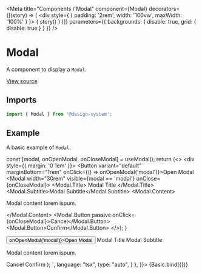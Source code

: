 
<Meta
  title="Components / Modal"
  component={Modal}
  decorators={[(story) => (
    <div style={ { padding: '2rem', width: '100vw', maxWidth: '100%' } }>
      { story() }
    </div>
  )]}
  parameters={{ backgrounds: { disable: true, grid: { disable: true } } }}
/>

# Modal

A component to display a `Modal`.

[View source](https://github.com/actarian/design-system/tree/main/src/ui/components/modal)

## Imports

```js
import { Modal } from '@design-system';
```

## Example

A basic example of `Modal`.

  const [modal, onOpenModal, onCloseModal] = useModal();
  return (<>
    <div style={{ margin: '0 1em' }}>
      <Button variant="default" marginBottom="1rem" onClick={() => onOpenModal('modal')}>Open Modal</Button>
      <Modal width="30rem" visible={modal == 'modal'} onClose={onCloseModal}>
        <Modal.Title>
          <Text size="8" fontWeight="700">Modal Title</Text>
        </Modal.Title>
        <Modal.Subtitle>Modal Subtitle</Modal.Subtitle>
        <Modal.Content>
          <p>Modal content lorem ispum.</p>
        </Modal.Content>
        <Modal.Button passive onClick={onCloseModal}>Cancel</Modal.Button>
        <Modal.Button>Confirm</Modal.Button>
      </Modal>
    </div>
  </>);
}

<Canvas>
  <Story name="basic" args={{ type: 'default' }} parameters={{
    docs: {
      source: {
        code: `
  const [modal, onOpenModal, onCloseModal] = useModal();
  return (<>
      <Button variant="default" marginBottom="1rem" onClick={() => onOpenModal('modal')}>Open Modal</Button>
      <Modal width="30rem" visible={modal == 'modal'} onClose={onCloseModal}>
        <Modal.Title>
          <Text size="8" fontWeight="700">Modal Title</Text>
        </Modal.Title>
        <Modal.Subtitle>Modal Subtitle</Modal.Subtitle>
        <Modal.Content>
          <p>Modal content lorem ispum.</p>
        </Modal.Content>
        <Modal.Button passive onClick={onCloseModal}>Cancel</Modal.Button>
        <Modal.Button>Confirm</Modal.Button>
      </Modal>
  </>);
        `,
        language: "tsx",
        type: "auto",
      }
    },
  }}>
    {Basic.bind({})}
  </Story>
</Canvas>
